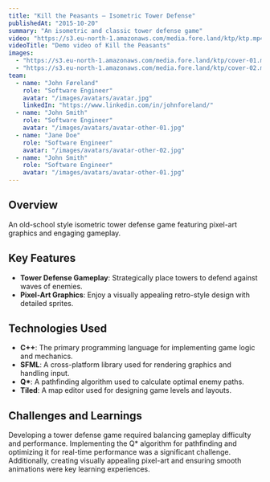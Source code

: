 ```yaml
---
title: "Kill the Peasants — Isometric Tower Defense"
publishedAt: "2015-10-20"
summary: "An isometric and classic tower defense game"
video: "https://s3.eu-north-1.amazonaws.com/media.fore.land/ktp/ktp.mp4"
videoTitle: "Demo video of Kill the Peasants"
images:
  - "https://s3.eu-north-1.amazonaws.com/media.fore.land/ktp/cover-01.mp4"
  - "https://s3.eu-north-1.amazonaws.com/media.fore.land/ktp/cover-02.mp4"
team:
  - name: "John Føreland"
    role: "Software Engineer"
    avatar: "/images/avatars/avatar.jpg"
    linkedIn: "https://www.linkedin.com/in/johnforeland/"
  - name: "John Smith"
    role: "Software Engineer"
    avatar: "/images/avatars/avatar-other-01.jpg"
  - name: "Jane Doe"
    role: "Software Engineer"
    avatar: "/images/avatars/avatar-other-02.jpg"
  - name: "John Smith"
    role: "Software Engineer"
    avatar: "/images/avatars/avatar-other-01.jpg"
---
```


## Overview

An old-school style isometric tower defense game featuring pixel-art graphics and engaging gameplay.

## Key Features

- **Tower Defense Gameplay**: Strategically place towers to defend against waves of enemies.
- **Pixel-Art Graphics**: Enjoy a visually appealing retro-style design with detailed sprites.

## Technologies Used

- **C++**: The primary programming language for implementing game logic and mechanics.
- **SFML**: A cross-platform library used for rendering graphics and handling input.
- **Q\***: A pathfinding algorithm used to calculate optimal enemy paths.
- **Tiled**: A map editor used for designing game levels and layouts.

## Challenges and Learnings

Developing a tower defense game required balancing gameplay difficulty and performance. Implementing the Q\* algorithm for pathfinding and optimizing it for real-time performance was a significant challenge. Additionally, creating visually appealing pixel-art and ensuring smooth animations were key learning experiences.
